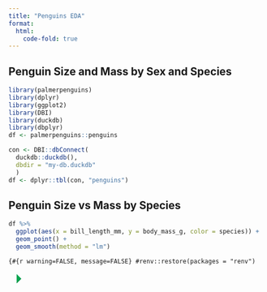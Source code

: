 ```yaml
---
title: "Penguins EDA"
format:
  html:
    code-fold: true
---
```


## Penguin Size and Mass by Sex and Species

```r
library(palmerpenguins)
library(dplyr)
library(ggplot2)
library(DBI)
library(duckdb)
library(dbplyr)
df <- palmerpenguins::penguins
```

```r
con <- DBI::dbConnect(
  duckdb::duckdb(), 
  dbdir = "my-db.duckdb"
  )
df <- dplyr::tbl(con, "penguins")
```

## Penguin Size vs Mass by Species

```r
df %>%
  ggplot(aes(x = bill_length_mm, y = body_mass_g, color = species)) +
  geom_point() + 
  geom_smooth(method = "lm")
```

```{#{r warning=FALSE, message=FALSE}
#renv::restore(packages = "renv")
```

![](data:image/png;base64,iVBORw0KGgoAAAANSUhEUgAAACgAAAAaCAYAAADFTB7LAAAAcElEQVR4Xu3OwQmAQAxE0bClWYCW5N06tM6V2YPg5CjoF/JhLoHAi6iqn9eOefUbqrYvHY0cQDLyAlKRNyARmYA0ZMLRkAlGQyaU72tkAtlim7r/vJqDUDjlKBROOQyFU2icQuMUGqfQuBEaV1XPOwEx96nYACK8+wAAAABJRU5ErkJggg== "Run Current Chunk"){width="40"}
